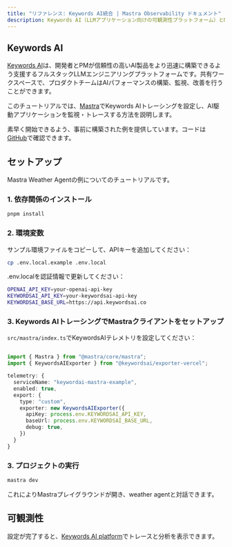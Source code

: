```yaml
---
title: "リファレンス: Keywords AI統合 | Mastra Observability ドキュメント"
description: Keywords AI（LLMアプリケーション向けの可観測性プラットフォーム）とMastraの統合に関するドキュメント。
---
```




## Keywords AI

[Keywords AI](https://docs.keywordsai.co/get-started/overview)は、開発者とPMが信頼性の高いAI製品をより迅速に構築できるよう支援するフルスタックLLMエンジニアリングプラットフォームです。共有ワークスペースで、プロダクトチームはAIパフォーマンスの構築、監視、改善を行うことができます。

このチュートリアルでは、[Mastra](https://mastra.ai/)でKeywords AIトレーシングを設定し、AI駆動アプリケーションを監視・トレースする方法を説明します。

素早く開始できるよう、事前に構築された例を提供しています。コードは[GitHub](https://github.com/Keywords-AI/keywordsai-example-projects/tree/main/mastra-ai-weather-agent)で確認できます。




## セットアップ

Mastra Weather Agentの例についてのチュートリアルです。

### 1. 依存関係のインストール

```bash copy
pnpm install
```

### 2. 環境変数

サンプル環境ファイルをコピーして、APIキーを追加してください：

```bash copy
cp .env.local.example .env.local
```

.env.localを認証情報で更新してください：

```bash .env.local copy
OPENAI_API_KEY=your-openai-api-key
KEYWORDSAI_API_KEY=your-keywordsai-api-key
KEYWORDSAI_BASE_URL=https://api.keywordsai.co
```

### 3. Keywords AIトレーシングでMastraクライアントをセットアップ

`src/mastra/index.ts`でKeywordsAIテレメトリを設定してください：

```typescript filename="src/mastra/index.ts" showLineNumbers copy

import { Mastra } from "@mastra/core/mastra";
import { KeywordsAIExporter } from "@keywordsai/exporter-vercel";

telemetry: {
  serviceName: "keywordai-mastra-example",
  enabled: true,
  export: {
    type: "custom",
    exporter: new KeywordsAIExporter({
      apiKey: process.env.KEYWORDSAI_API_KEY,
      baseUrl: process.env.KEYWORDSAI_BASE_URL,
      debug: true,
    })
  }
}
```

### 3. プロジェクトの実行

```bash copy
mastra dev
```
これによりMastraプレイグラウンドが開き、weather agentと対話できます。



## 可観測性

設定が完了すると、[Keywords AI platform](https://platform.keywordsai.co/platform/traces)でトレースと分析を表示できます。
